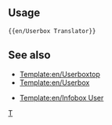 {{en/userbox| id           = T <!-- no image yet, no styles set-->
| info         = This user is a [[:Category:en/Translators|Translator]].
<includeonly>| usercategory = Translators</includeonly>
}}<noinclude>{{en/-}}

==Usage==
<pre>
{{en/Userbox Translator}}
</pre>

==See also==
* [[Template:en/Userboxtop]]
* [[Template:en/Userbox‎]]

* [[Template:en/Infobox User]]

[[Category:en/User Templates|T]]</noinclude>
